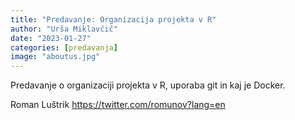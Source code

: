 ```yaml
---
title: "Predavanje: Organizacija projekta v R"
author: "Urša Miklavčič"
date: "2023-01-27"
categories: [predavanja]
image: "aboutus.jpg"
---
```


Predavanje o organizaciji projekta v R, uporaba git in kaj je Docker.

Roman Luštrik <https://twitter.com/romunov?lang=en>
